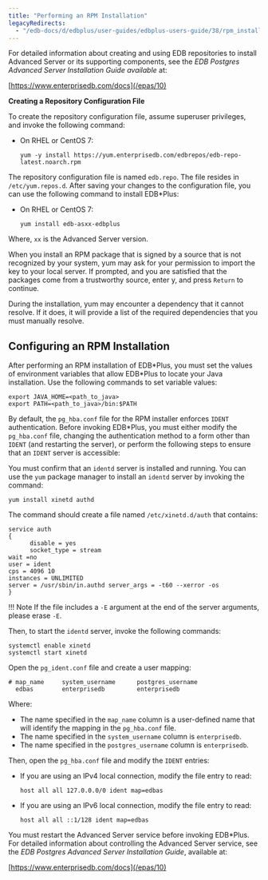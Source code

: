 ```yaml
---
title: "Performing an RPM Installation"
legacyRedirects:
  - "/edb-docs/d/edbplus/user-guides/edbplus-users-guide/38/rpm_installation"
---
```


<div id="rpm_installation" class="registered_link"></div>

For detailed information about creating and using EDB repositories to install Advanced Server or its supporting components, see the *EDB Postgres Advanced Server Installation Guide available* at:

[https://www.enterprisedb.com/docs](/epas/10)

**Creating a Repository Configuration File**

To create the repository configuration file, assume superuser privileges, and invoke the following command:

- On RHEL or CentOS 7:

  ```text  
  yum -y install https://yum.enterprisedb.com/edbrepos/edb-repo-latest.noarch.rpm  
  ``` 

The repository configuration file is named `edb.repo`. The file resides in `/etc/yum.repos.d`. After saving your changes to the configuration file, you can use the following command to install EDB*Plus:

- On RHEL or CentOS 7:

  ```    
  yum install edb-asxx-edbplus
  ```

Where, `xx` is the Advanced Server version.

When you install an RPM package that is signed by a source that is not recognized by your system, yum may ask for your permission to import the key to your local server. If prompted, and you are satisfied that the packages come from a trustworthy source, enter y, and press `Return` to continue.

During the installation, yum may encounter a dependency that it cannot resolve. If it does, it will provide a list of the required dependencies that you must manually resolve.


## Configuring an RPM Installation

After performing an RPM installation of EDB\*Plus, you must set the values of environment variables that allow
EDB\*Plus to locate your Java installation. Use the following commands to set variable values:

```text
export JAVA_HOME=<path_to_java>
export PATH=<path_to_java>/bin:$PATH
```

By default, the `pg_hba.conf` file for the RPM installer enforces `IDENT` authentication. Before invoking EDB*Plus, you must either modify the `pg_hba.conf` file, changing the authentication method to a form other than `IDENT` (and restarting the server), or perform the following steps to ensure that an `IDENT` server is accessible:

You must confirm that an `identd` server is installed and running. You can use the `yum` package manager to install an `identd` server by invoking the command:

```text
yum install xinetd authd
```

The command should create a file named ``/etc/xinetd.d/auth`` that contains:

```text
service auth
{
      disable = yes
      socket_type = stream
wait =no
user = ident
cps = 4096 10
instances = UNLIMITED
server = /usr/sbin/in.authd server_args = -t60 --xerror -os
}
```

!!! Note
    If the file includes a `-E` argument at the end of the server arguments, please erase `-E`.

Then, to start the `identd` server, invoke the following commands:

```text
systemctl enable xinetd
systemctl start xinetd
```

Open the `pg_ident.conf` file and create a user mapping:

```
# map_name     system_username      postgres_username
  edbas        enterprisedb         enterprisedb
```

Where:

- The name specified in the `map_name` column is a user-defined name that will identify the mapping in the `pg_hba.conf` file.
- The name specified in the `system_username` column is `enterprisedb`.
- The name specified in the `postgres_username` column is `enterprisedb`.

Then, open the `pg_hba.conf` file and modify the `IDENT` entries:

- If you are using an IPv4 local connection, modify the file entry to read:

  `host all all 127.0.0.0/0 ident map=edbas`

- If you are using an IPv6 local connection, modify the file entry to read:

  `host all all ::1/128 ident map=edbas`

You must restart the Advanced Server service before invoking EDB\*Plus. For detailed information about controlling the Advanced Server service, see the *EDB Postgres Advanced Server Installation Guide*, available at:

[https://www.enterprisedb.com/docs](/epas/10)



